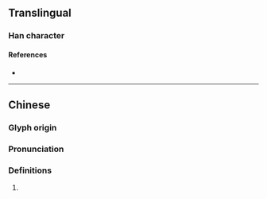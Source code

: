 {{character info}}
==Translingual==

===Han character===
{{Han char|rn=76|rad=欠|as=09|sn=13|four=27282|canj=UBNO|ids=⿰耑欠}}

====References====
* {{Han ref|kx=0570.010|dkj=16127|dj=0958.040|hdz=32145.100|uh=6B42|ud=27458|bh=DDF8|bd=56824}}

----

==Chinese==
{{zh-forms}}

===Glyph origin===
{{Han etym}}

===Pronunciation===
{{zh-pron
|m=chuán,chuǎn
|c=cyun2,cyun4
|mc=y
|oc=y
|cat=
}}

===Definitions===
{{zh-hanzi}}

# {{rfdef|zh}}
